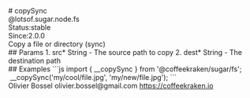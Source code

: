 <div class="docmap-mdx">
# copySync
<div class="_namespace">@lotsof.sugar.node.fs</div>
<div class="_metas">
<div class="_status"><span class="_status-label">Status:</span><span class="_status-value -stable">stable</span></div>
<div class="_since"><span class="_since-label">Since:</span><span class="_since-value">2.0.0</span></div>
</div>
<div class="_description">
Copy a file or directory (sync)
</div>
<div class="_params">
## Params
1. <span class="_name">src<span class="_required">*</span></span><span class="_default"></span> <span class="_type">String</span>
   - The source path to copy
2. <span class="_name">dest<span class="_required">*</span></span><span class="_default"></span> <span class="_type">String</span>
   - The destination path
</div>
<div class="_examples">
## Examples
```js
import { __copySync } from '@coffeekraken/sugar/fs';
 __copySync('my/cool/file.jpg', 'my/new/file.jpg');
```
</div>
<div class="_author">
<span class="_name">Olivier Bossel</span>
<span class="_email">olivier.bossel@gmail.com</span>
<a href="https://coffeekraken.io" target="_blank" class="_url">https://coffeekraken.io</a>
</div>
</div>
